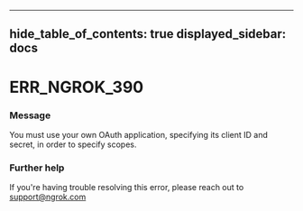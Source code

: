 

---
hide_table_of_contents: true
displayed_sidebar: docs
---


# ERR_NGROK_390

### Message
You must use your own OAuth application, specifying its client ID and secret, in order to specify scopes.

<ErrorDetails />



### Further help
If you're having trouble resolving this error, please reach out to [support@ngrok.com](mailto:support@ngrok.com?subject=Help%20with%20ERR_NGROK_390)

